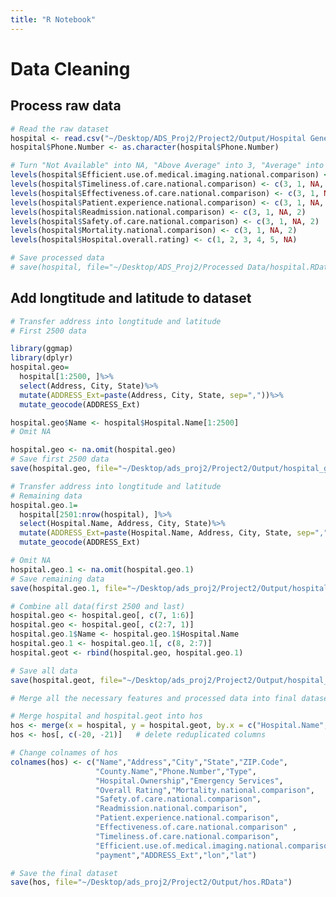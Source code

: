 ```yaml
---
title: "R Notebook"
---
```

# Data Cleaning
## Process raw data
```r
# Read the raw dataset
hospital <- read.csv("~/Desktop/ADS_Proj2/Project2/Output/Hospital General Information.csv")
hospital$Phone.Number <- as.character(hospital$Phone.Number)

# Turn "Not Available" into NA, "Above Average" into 3, "Average" into 2 and "Below Average" into 1.
levels(hospital$Efficient.use.of.medical.imaging.national.comparison) <- c(3, 1, NA, 2)
levels(hospital$Timeliness.of.care.national.comparison) <- c(3, 1, NA, 2)
levels(hospital$Effectiveness.of.care.national.comparison) <- c(3, 1, NA, 2)
levels(hospital$Patient.experience.national.comparison) <- c(3, 1, NA, 2)
levels(hospital$Readmission.national.comparison) <- c(3, 1, NA, 2)
levels(hospital$Safety.of.care.national.comparison) <- c(3, 1, NA, 2)
levels(hospital$Mortality.national.comparison) <- c(3, 1, NA, 2)
levels(hospital$Hospital.overall.rating) <- c(1, 2, 3, 4, 5, NA)

# Save processed data
# save(hospital, file="~/Desktop/ADS_Proj2/Processed Data/hospital.RData")
```


## Add longtitude and latitude to dataset
```r
# Transfer address into longtitude and latitude
# First 2500 data

library(ggmap)
library(dplyr)
hospital.geo=
  hospital[1:2500, ]%>%
  select(Address, City, State)%>%
  mutate(ADDRESS_Ext=paste(Address, City, State, sep=","))%>%
  mutate_geocode(ADDRESS_Ext)

hospital.geo$Name <- hospital$Hospital.Name[1:2500]
# Omit NA

hospital.geo <- na.omit(hospital.geo)
# Save first 2500 data
save(hospital.geo, file="~/Desktop/ads_proj2/Project2/Output/hospital_geo.RData")
```

```r
# Transfer address into longtitude and latitude
# Remaining data
hospital.geo.1=
  hospital[2501:nrow(hospital), ]%>%
  select(Hospital.Name, Address, City, State)%>%
  mutate(ADDRESS_Ext=paste(Hospital.Name, Address, City, State, sep=","))%>%
  mutate_geocode(ADDRESS_Ext)

# Omit NA
hospital.geo.1 <- na.omit(hospital.geo.1)
# Save remaining data
save(hospital.geo.1, file="~/Desktop/ads_proj2/Project2/Output/hospital_geo1.RData")
```

```r
# Combine all data(first 2500 and last)
hospital.geo <- hospital.geo[, c(7, 1:6)]
hospital.geo <- hospital.geo[, c(2:7, 1)]
hospital.geo.1$Name <- hospital.geo.1$Hospital.Name 
hospital.geo.1 <- hospital.geo.1[, c(8, 2:7)]
hospital.geot <- rbind(hospital.geo, hospital.geo.1)

# Save all data
save(hospital.geot, file="~/Desktop/ads_proj2/Project2/Output/hospital_geot.RData")
```

```r
# Merge all the necessary features and processed data into final dataset

# Merge hospital and hospital.geot into hos
hos <- merge(x = hospital, y = hospital.geot, by.x = c("Hospital.Name", "Address"), by.y = c("Name", "Address"), all.y = TRUE)
hos <- hos[, c(-20, -21)]   # delete reduplicated columns

# Change colnames of hos
colnames(hos) <- c("Name","Address","City","State","ZIP.Code",  
                   "County.Name","Phone.Number","Type",  
                   "Hospital.Ownership","Emergency Services",  
                   "Overall Rating","Mortality.national.comparison",  
                   "Safety.of.care.national.comparison",  
                   "Readmission.national.comparison",  
                   "Patient.experience.national.comparison",  
                   "Effectiveness.of.care.national.comparison" ,  
                   "Timeliness.of.care.national.comparison",  
                   "Efficient.use.of.medical.imaging.national.comparison",  
                   "payment","ADDRESS_Ext","lon","lat")                    

# Save the final dataset
save(hos, file="~/Desktop/ads_proj2/Project2/Output/hos.RData")
```